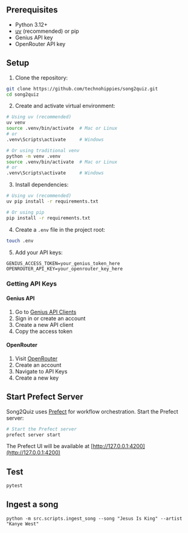 ## Prerequisites

- Python 3.12+
- [uv](https://github.com/astral-sh/uv) (recommended) or pip
- Genius API key 
- OpenRouter API key 

## Setup

1. Clone the repository:
```bash
git clone https://github.com/technohippies/song2quiz.git
cd song2quiz
```

2. Create and activate virtual environment:
```bash
# Using uv (recommended)
uv venv
source .venv/bin/activate  # Mac or Linux
# or
.venv\Scripts\activate     # Windows

# Or using traditional venv
python -m venv .venv
source .venv/bin/activate  # Mac or Linux
# or
.venv\Scripts\activate     # Windows
```

3. Install dependencies:
```bash
# Using uv (recommended)
uv pip install -r requirements.txt

# Or using pip
pip install -r requirements.txt
```

4. Create a `.env` file in the project root:
```bash
touch .env
```

5. Add your API keys:
```env
GENIUS_ACCESS_TOKEN=your_genius_token_here
OPENROUTER_API_KEY=your_openrouter_key_here
```

### Getting API Keys

#### Genius API
1. Go to [Genius API Clients](https://genius.com/api-clients)
2. Sign in or create an account
3. Create a new API client
4. Copy the access token

#### OpenRouter
1. Visit [OpenRouter](https://openrouter.ai/)
2. Create an account
3. Navigate to API Keys
4. Create a new key

## Start Prefect Server

Song2Quiz uses [Prefect](https://www.prefect.io/) for workflow orchestration. Start the Prefect server:

```bash
# Start the Prefect server
prefect server start
```
The Prefect UI will be available at [http://127.0.0.1:4200](http://127.0.0.1:4200)


## Test

```bash
pytest
```

## Ingest a song
```
python -m src.scripts.ingest_song --song "Jesus Is King" --artist "Kanye West"
